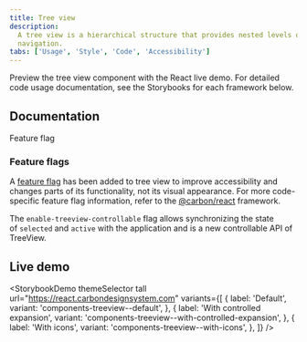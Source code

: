 ```yaml
---
title: Tree view
description:
  A tree view is a hierarchical structure that provides nested levels of
  navigation.
tabs: ['Usage', 'Style', 'Code', 'Accessibility']
---
```



<PageDescription>

Preview the tree view component with the React live demo. For detailed code
usage documentation, see the Storybooks for each framework below.

</PageDescription>

## Documentation

<Row className="resource-card-group">
<Column colLg={4} colMd={4} noGutterSm>
  <ResourceCard
    subTitle="React"
    href="https://react.carbondesignsystem.com/?path=/story/components-treeview--default&globals=theme:white"
    >

<MdxIcon name="react" />
<Tag type="blue">Feature flag</Tag>

  </ResourceCard>
</Column>
</Row>

### Feature flags

A [feature flag](/components/overview/feature-flag/) has been added to tree view
to improve accessibility and changes parts of its functionality, not its visual
appearance. For more code-specific feature flag information, refer to the
[@carbon/react](https://react.carbondesignsystem.com/?path=/docs/experimental-feature-flags-treeview--overview)
framework.

The `enable-treeview-controllable` flag allows synchronizing the state
of `selected` and `active` with the application and is a new controllable API of
TreeView.

## Live demo

<StorybookDemo
  themeSelector
  tall
  url="https://react.carbondesignsystem.com"
  variants={[
    {
      label: 'Default',
      variant: 'components-treeview--default',
    },
    {
      label: 'With controlled expansion',
      variant: 'components-treeview--with-controlled-expansion',
    },
    {
      label: 'With icons',
      variant: 'components-treeview--with-icons',
    },
  ]}
/>
